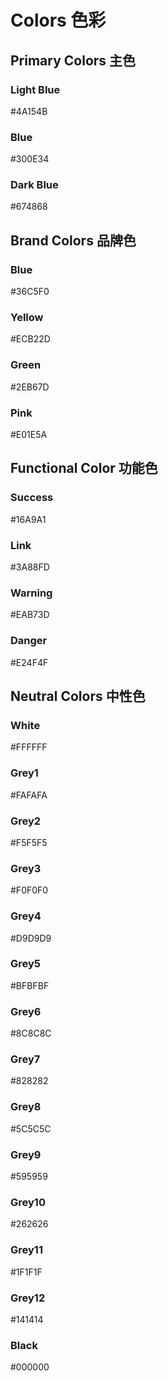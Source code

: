 

<Meta title="02 - Colors 色彩" component={ColorBlock} />

# Colors 色彩

## Primary Colors 主色

<ColorBlock type="primary" degree="light">
  <h3>Light Blue</h3>
  <p>#4A154B</p>
</ColorBlock>
<ColorBlock type="primary">
  <h3>Blue</h3>
  <p>#300E34</p>
</ColorBlock>
<ColorBlock type="primary" degree="dark">
  <h3>Dark Blue</h3>
  <p>#674868</p>
</ColorBlock>

## Brand Colors 品牌色

<div>
  <ColorBlock type="brand" degree="blue">
    <h3>Blue</h3>
    <p>#36C5F0</p>
  </ColorBlock>
  <ColorBlock type="brand" degree="yellow">
    <h3>Yellow</h3>
    <p>#ECB22D</p>
  </ColorBlock>
  <ColorBlock type="brand" degree="green">
    <h3>Green</h3>
    <p>#2EB67D</p>
  </ColorBlock>
  <ColorBlock type="brand" degree="pink">
    <h3>Pink</h3>
    <p>#E01E5A</p>
  </ColorBlock>
</div>

## Functional Color 功能色

<div>
  <ColorBlock type="functional" degree="success">
    <h3>Success</h3>
    <p>#16A9A1</p>
  </ColorBlock>
  <ColorBlock type="functional" degree="info">
    <h3>Link</h3>
    <p>#3A88FD</p>
  </ColorBlock>
  <ColorBlock type="functional" degree="warning">
    <h3>Warning</h3>
    <p>#EAB73D</p>
  </ColorBlock>
  <ColorBlock type="functional" degree="danger">
    <h3>Danger</h3>
    <p>#E24F4F</p>
  </ColorBlock>
</div>

## Neutral Colors 中性色

<div>
  <ColorBlock type="neutral" degree="white">
    <h3>White</h3>
    <p>#FFFFFF</p>
  </ColorBlock>
  <ColorBlock type="neutral" degree="gray-1">
    <h3>Grey1</h3>
    <p>#FAFAFA</p>
  </ColorBlock>
  <ColorBlock type="neutral" degree="gray-2">
    <h3>Grey2</h3>
    <p>#F5F5F5</p>
  </ColorBlock>
  <ColorBlock type="neutral" degree="gray-3">
    <h3>Grey3</h3>
    <p>#F0F0F0</p>
  </ColorBlock>
  <ColorBlock type="neutral" degree="gray-4">
    <h3>Grey4</h3>
    <p>#D9D9D9</p>
  </ColorBlock>
  <ColorBlock type="neutral" degree="gray-5">
    <h3>Grey5</h3>
    <p>#BFBFBF</p>
  </ColorBlock>
  <ColorBlock type="neutral" degree="gray-6">
    <h3>Grey6</h3>
    <p>#8C8C8C</p>
  </ColorBlock>
  <ColorBlock type="neutral" degree="gray-7">
    <h3>Grey7</h3>
    <p>#828282</p>
  </ColorBlock>
  <ColorBlock type="neutral" degree="gray-8">
    <h3>Grey8</h3>
    <p>#5C5C5C</p>
  </ColorBlock>
  <ColorBlock type="neutral" degree="gray-9">
    <h3>Grey9</h3>
    <p>#595959</p>
  </ColorBlock>
  <ColorBlock type="neutral" degree="gray-10">
    <h3>Grey10</h3>
    <p>#262626</p>
  </ColorBlock>
  <ColorBlock type="neutral" degree="gray-11">
    <h3>Grey11</h3>
    <p>#1F1F1F</p>
  </ColorBlock>
  <ColorBlock type="neutral" degree="gray-12">
    <h3>Grey12</h3>
    <p>#141414</p>
  </ColorBlock>
  <ColorBlock type="neutral" degree="black">
    <h3>Black</h3>
    <p>#000000</p>
  </ColorBlock>
</div>
